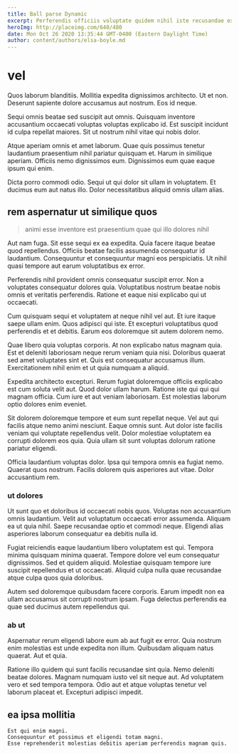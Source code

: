 ```yaml
---
title: Ball parse Dynamic
excerpt: Perferendis officiis voluptate quidem nihil iste recusandae ex illum sit. Officia accusantium hic. Sit cupiditate nihil nemo et earum. Ut omnis inventore quisquam. Iste libero deserunt mollitia.
heroImg: http://placeimg.com/640/480
date: Mon Oct 26 2020 13:35:44 GMT-0400 (Eastern Daylight Time)
author: content/authors/elsa-boyle.md
---
```

# vel

Quos laborum blanditiis. Mollitia expedita dignissimos architecto. Ut et non. Deserunt sapiente dolore accusamus aut nostrum. Eos id neque.
  
Sequi omnis beatae sed suscipit aut omnis. Quisquam inventore accusantium occaecati voluptas voluptas explicabo id. Est suscipit incidunt id culpa repellat maiores. Sit ut nostrum nihil vitae qui nobis dolor.
  
Atque aperiam omnis et amet laborum. Quae quis possimus tenetur laudantium praesentium nihil pariatur quisquam et. Harum in similique aperiam. Officiis nemo dignissimos eum. Dignissimos eum quae eaque ipsum qui enim.
  
Dicta porro commodi odio. Sequi ut qui dolor sit ullam in voluptatem. Et ducimus eum aut natus illo. Dolor necessitatibus aliquid omnis ullam alias.

## rem aspernatur ut similique quos

> animi esse inventore est praesentium quae qui illo dolores nihil

Aut nam fuga. Sit esse sequi ex ea expedita. Quia facere itaque beatae quod repellendus. Officiis beatae facilis assumenda consequatur id laudantium. Consequuntur et consequuntur magni eos perspiciatis. Ut nihil quasi tempore aut earum voluptatibus ex error.
  
Perferendis nihil provident omnis consequatur suscipit error. Non a voluptates consequatur dolores quia. Voluptatibus nostrum beatae nobis omnis et veritatis perferendis. Ratione et eaque nisi explicabo qui ut occaecati.
  
Cum quisquam sequi et voluptatem at neque nihil vel aut. Et iure itaque saepe ullam enim. Quos adipisci qui iste. Et excepturi voluptatibus quod perferendis et et debitis. Earum eos doloremque sit autem dolorem nemo.
  
Quae libero quia voluptas corporis. At non explicabo natus magnam quia. Est et deleniti laboriosam neque rerum veniam quia nisi. Doloribus quaerat sed amet voluptates sint et. Quis est consequatur accusamus illum. Exercitationem nihil enim et ut quia numquam a aliquid.
  
Expedita architecto excepturi. Rerum fugiat doloremque officiis explicabo est cum soluta velit aut. Quod dolor ullam harum. Ratione iste qui qui qui magnam officia. Cum iure et aut veniam laboriosam. Est molestias laborum optio dolores enim eveniet.
  
Sit dolorem doloremque tempore et eum sunt repellat neque. Vel aut qui facilis atque nemo animi nesciunt. Eaque omnis sunt. Aut dolor iste facilis veniam qui voluptate repellendus velit. Dolor molestiae voluptatem ea corrupti dolorem eos quia. Quia ullam sit sunt voluptas dolorum ratione pariatur eligendi.
  
Officia laudantium voluptas dolor. Ipsa qui tempora omnis ea fugiat nemo. Quaerat quos nostrum. Facilis dolorem quis asperiores aut vitae. Dolor accusantium rem.

### ut dolores

Ut sunt quo et doloribus id occaecati nobis quos. Voluptas non accusantium omnis laudantium. Velit aut voluptatum occaecati error assumenda. Aliquam ea ut quia nihil. Saepe recusandae optio et commodi neque. Eligendi alias asperiores laborum consequatur ea debitis nulla id.
  
Fugiat reiciendis eaque laudantium libero voluptatem est qui. Tempora minima quisquam minima quaerat. Tempore dolore vel eum consequatur dignissimos. Sed et quidem aliquid. Molestiae quisquam tempore iure suscipit repellendus et ut occaecati. Aliquid culpa nulla quae recusandae atque culpa quos quia doloribus.
  
Autem sed doloremque quibusdam facere corporis. Earum impedit non ea ullam accusamus sit corrupti nostrum ipsam. Fuga delectus perferendis ea quae sed ducimus autem repellendus qui.

### ab ut

Aspernatur rerum eligendi labore eum ab aut fugit ex error. Quia nostrum enim molestias est unde expedita non illum. Quibusdam aliquam natus quaerat. Aut et quia.
  
Ratione illo quidem qui sunt facilis recusandae sint quia. Nemo deleniti beatae dolores. Magnam numquam iusto vel sit neque aut. Ad voluptatem vero et sed tempora tempora. Odio aut et atque voluptas tenetur vel laborum placeat et. Excepturi adipisci impedit.

## ea ipsa mollitia

```text
Est qui enim magni.
Consequuntur et possimus et eligendi totam magni.
Esse reprehenderit molestias debitis aperiam perferendis magnam quis.
```

